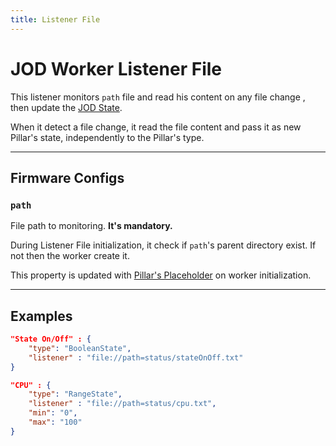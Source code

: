 ```yaml
---
title: Listener File
---
```

# JOD Worker Listener File

This listener monitors ```path``` file and read his content on any file change , then update the [JOD State](../pillars#state).

When it detect a file change, it read the file content and pass it as new Pillar's state, independently to the Pillar's type.

---

## Firmware Configs

### ```path```

File path to monitoring. **It's mandatory.**

During Listener File initialization, it check if ```path```'s parent directory exist. If not then the worker create it.

This property is updated with [Pillar's Placeholder](workers_placeholders#pillar) on worker initialization.

---

## Examples

```json title="struct.jod: BoolenState/File"
"State On/Off" : {
    "type": "BooleanState",
    "listener" : "file://path=status/stateOnOff.txt"
}
```

```json title="struct.jod: RangeState/File @ JOD PC Windows"
"CPU" : {
    "type": "RangeState",
    "listener" : "file://path=status/cpu.txt",
    "min": "0",
    "max": "100"
}
```
